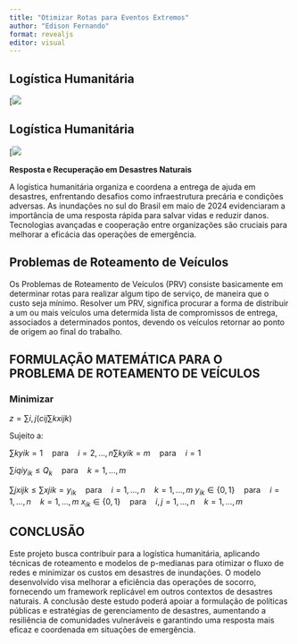 ```yaml
---
title: "Otimizar Rotas para Eventos Extremos"
author: "Edison Fernando"
format: revealjs
editor: visual
---
```


## **Logística Humanitária**

\[![](https://s2-g1.glbimg.com/67H_n7GDefoflz7wtkVkm6Aobjs=/0x0:1920x1080/1000x0/smart/filters:strip_icc()/i.s3.glbimg.com/v1/AUTH_59edd422c0c84a879bd37670ae4f538a/internal_photos/bs/2024/Z/4/oLeOGLTlqvO5SZwTQ9yg/rgs2.jpeg)

## **Logística Humanitária**

\[![](https://minio.scielo.br/documentstore/1678-5142/TjQ34PqPjppqkhwPzFWcbwz/d9f67ed88d98af0124dacc2d461c9b2c5897aa91.gif)

**Resposta e Recuperação em Desastres Naturais**

A logística humanitária organiza e coordena a entrega de ajuda em desastres, enfrentando desafios como infraestrutura precária e condições adversas. As inundações no sul do Brasil em maio de 2024 evidenciaram a importância de uma resposta rápida para salvar vidas e reduzir danos. Tecnologias avançadas e cooperação entre organizações são cruciais para melhorar a eficácia das operações de emergência.

## Problemas de Roteamento de Veículos

Os Problemas de Roteamento de Veículos (PRV) consiste basicamente em determinar rotas para realizar algum tipo de serviço, de maneira que o custo seja mínimo.
Resolver um PRV, significa procurar a forma de distribuir a um ou mais veículos uma determida lista de compromissos de entrega, associados a determinados pontos, devendo os veículos retornar ao ponto de origem ao final do trabalho.

## FORMULAÇÃO MATEMÁTICA PARA O PROBLEMA DE ROTEAMENTO DE VEÍCULOS

### Minimizar 


$z= \sum{i,j}^{}\left ( c{ij} \sum{k}^{}x{ijk}\right)$

Sujeito a:

$\sum{k}^{}y{ik}=1\quad \text{para} \quad i=2,...,n \sum{k}^{}y{ik}=m  \quad \text{para} \quad  i=1$

$\sum{i}^{}q{i}y_{ik}\leqslant Q_{k} \quad \text{para} \quad k=1,...,m$

$\sum{j}^{}x{ijk}\leqslant \sum{x{jik}}=y_{ik} \quad \text{para} \quad i=1,...,n \quad k=1,...,m$ $y_{ik}\in \left\{0,1 \right\} \quad \text{para} \quad i=1,...,n\quad k=1,...,m$ $x_{ik}\in \left\{0,1 \right\} \quad \text{para} \quad i,j=1,...,n \quad k=1,...,m$

## CONCLUSÃO

Este projeto busca contribuir para a logística humanitária, aplicando técnicas de roteamento e modelos de p-medianas para otimizar o fluxo de redes e minimizar os custos em desastres de inundações. O modelo desenvolvido visa melhorar a eficiência das operações de socorro, fornecendo um framework replicável em outros contextos de desastres naturais. A conclusão deste estudo poderá apoiar a formulação de políticas públicas e estratégias de gerenciamento de desastres, aumentando a resiliência de comunidades vulneráveis e garantindo uma resposta mais eficaz e coordenada em situações de emergência.
```         
```

